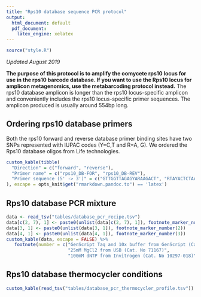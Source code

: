 ```yaml
---
title: "Rps10 database sequence PCR protocol"
output:
  html_document: default
  pdf_document:
    latex_engine: xelatex
---
```


```r
source("style.R")
```

*Updated August 2019*


**The purpose of this protocol is to amplify the oomycete rps10 locus for use in the rps10 barcode database. If you want to use the Rps10 locus for amplicon metagenomics, use the metabarcoding protocol instead.**
The rps10 database amplicon is longer than the rps10 locus-specific amplicon and conveniently includes the rps10 locus-specific primer sequences.
The amplicon produced is usually around 554bp long.


## Ordering rps10 database primers

Both the rps10 forward and reverse database primer binding sites have two SNPs represented with IUPAC codes (Y=C,T and R=A, G). 
We ordered the Rps10 database oligos from Life technologies. 

```r
custom_kable(tibble(
  "Direction" = c("forward", "reverse"),
  "Primer name" = c("rps10_DB-FOR", "rps10_DB-REV"),
  "Primer sequence (5' -> 3')" = c("GTTGGTTAGAGYARAAGACT", "RTAYACTCTAACCAACTGAGT")
), escape = opts_knit$get("rmarkdown.pandoc.to") == 'latex')
```


## Rps10 database PCR mixture

```r
data <- read_tsv("tables/database_pcr_recipe.tsv")
data[c(2, 7), 1] <- paste0(unlist(data[c(2, 7), 1]), footnote_marker_number(1))
data[3, 1] <- paste0(unlist(data[3, 1]), footnote_marker_number(2))
data[4, 1] <- paste0(unlist(data[4, 1]), footnote_marker_number(3))
custom_kable(data, escape = FALSE) %>%
   footnote(number = c("GenScript Taq and 10x buffer from GenScript (Cat. No. E00007)",
                       "25mM MgCl2 from USB (Cat. No 71167)",
                       "100mM dNTP from Invitrogen (Cat. No 10297-018)"))
```


## Rps10 database thermocycler conditions

```r
custom_kable(read_tsv("tables/database_pcr_thermocycler_profile.tsv")) 
```
